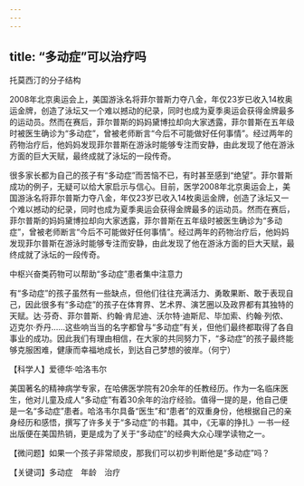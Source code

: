 ```yaml
---
---
---
```

title: “多动症”可以治疗吗
---




托莫西汀的分子结构



2008年北京奥运会上，美国游泳名将菲尔普斯力夺八金，年仅23岁已收入14枚奥运金牌，创造了泳坛又一个难以撼动的纪录，同时也成为夏季奥运会获得金牌最多的运动员。然而在赛后，菲尔普斯的妈妈黛博拉却向大家透露，菲尔普斯在五年级时被医生确诊为“多动症”，曾被老师断言“今后不可能做好任何事情”。经过两年的药物治疗后，他妈妈发现菲尔普斯在游泳时能够专注而安静，由此发现了他在游泳方面的巨大天赋，最终成就了泳坛的一段传奇。

很多家长都为自己的孩子有“多动症”而苦恼不已，有时甚至感到“绝望”。菲尔普斯成功的例子，无疑可以给大家启示与信心。目前，医学2008年北京奥运会上，美国游泳名将菲尔普斯力夺八金，年仅23岁已收入14枚奥运金牌，创造了泳坛又一个难以撼动的纪录，同时也成为夏季奥运会获得金牌最多的运动员。然而在赛后，菲尔普斯的妈妈黛博拉却向大家透露，菲尔普斯在五年级时被医生确诊为“多动症”，曾被老师断言“今后不可能做好任何事情”。经过两年的药物治疗后，他妈妈发现菲尔普斯在游泳时能够专注而安静，由此发现了他在游泳方面的巨大天赋，最终成就了泳坛的一段传奇。

中枢兴奋类药物可以帮助“多动症”患者集中注意力



有“多动症”的孩子虽然有一些缺点，但他们往往充满活力、勇敢果断、敢于表现自己，因此很多有“多动症”的孩子在体育界、艺术界、演艺圈以及政界都有其独特的天赋。达·芬奇、菲尔普斯、约翰·肯尼迪、沃尔特·迪斯尼、毕加索、约翰·列侬、迈克尔·乔丹……这些响当当的名字都曾与“多动症”有关，但他们最终都取得了各自事业的成功。因此我们有理由相信，在大家的共同努力下，“多动症”的孩子最终能够克服困难，健康而幸福地成长，到达自己梦想的彼岸。（何宁）





【科学人】爱德华·哈洛韦尔

美国著名的精神病学专家，在哈佛医学院有20余年的任教经历。作为一名临床医生，他对儿童及成人“多动症”有着30余年的治疗经验。值得一提的是，他自己便是一名“多动症”患者。哈洛韦尔具备“医生”和“患者”的双重身份，他根据自己的亲身经历和感悟，撰写了许多关于“多动症”的书籍。其中，《无辜的挣扎》一书一经出版便在美国热销，更是成为了关于“多动症”的经典大众心理学读物之一。

【微问题】如果一个孩子非常顽皮，那我们可以初步判断他是“多动症”吗？

【关键词】多动症　年龄　治疗